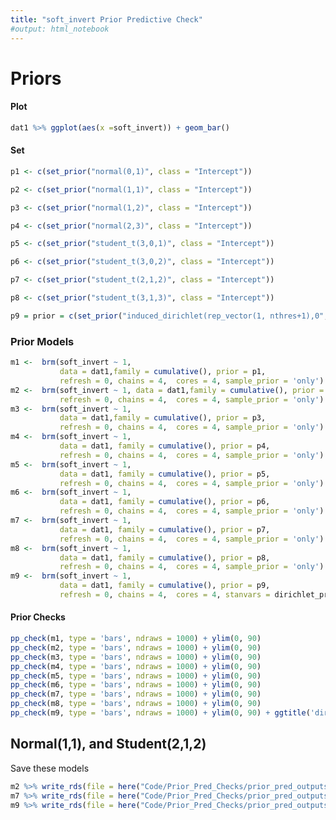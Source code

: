 ```yaml
---
title: "soft_invert Prior Predictive Check"
#output: html_notebook
---
```


# Priors

#### Plot

```r
dat1 %>% ggplot(aes(x =soft_invert)) + geom_bar()
```

#### Set
```r
p1 <- c(set_prior("normal(0,1)", class = "Intercept"))

p2 <- c(set_prior("normal(1,1)", class = "Intercept"))

p3 <- c(set_prior("normal(1,2)", class = "Intercept"))

p4 <- c(set_prior("normal(2,3)", class = "Intercept"))

p5 <- c(set_prior("student_t(3,0,1)", class = "Intercept"))

p6 <- c(set_prior("student_t(3,0,2)", class = "Intercept"))

p7 <- c(set_prior("student_t(2,1,2)", class = "Intercept"))

p8 <- c(set_prior("student_t(3,1,3)", class = "Intercept"))

p9 = prior = c(set_prior("induced_dirichlet(rep_vector(1, nthres+1),0", class = "Intercept"))
```

### Prior Models
```r
m1 <-  brm(soft_invert ~ 1, 
           data = dat1,family = cumulative(), prior = p1,
           refresh = 0, chains = 4,  cores = 4, sample_prior = 'only')
m2 <-  brm(soft_invert ~ 1, data = dat1,family = cumulative(), prior = p2,
           refresh = 0, chains = 4,  cores = 4, sample_prior = 'only')
m3 <-  brm(soft_invert ~ 1, 
           data = dat1,family = cumulative(), prior = p3,
           refresh = 0, chains = 4,  cores = 4, sample_prior = 'only')
m4 <-  brm(soft_invert ~ 1, 
           data = dat1, family = cumulative(), prior = p4,
           refresh = 0, chains = 4,  cores = 4, sample_prior = 'only')
m5 <-  brm(soft_invert ~ 1, 
           data = dat1, family = cumulative(), prior = p5,
           refresh = 0, chains = 4,  cores = 4, sample_prior = 'only')
m6 <-  brm(soft_invert ~ 1, 
           data = dat1, family = cumulative(), prior = p6,
           refresh = 0, chains = 4,  cores = 4, sample_prior = 'only')
m7 <-  brm(soft_invert ~ 1, 
           data = dat1, family = cumulative(), prior = p7,
           refresh = 0, chains = 4,  cores = 4, sample_prior = 'only')
m8 <-  brm(soft_invert ~ 1, 
           data = dat1, family = cumulative(), prior = p8,
           refresh = 0, chains = 4,  cores = 4, sample_prior = 'only')
m9 <-  brm(soft_invert ~ 1, 
           data = dat1, family = cumulative(), prior = p9,
           refresh = 0, chains = 4,  cores = 4, stanvars = dirichlet_prior_stanvar, sample_prior = 'only')
```

#### Prior Checks  
```r
pp_check(m1, type = 'bars', ndraws = 1000) + ylim(0, 90)
pp_check(m2, type = 'bars', ndraws = 1000) + ylim(0, 90) 
pp_check(m3, type = 'bars', ndraws = 1000) + ylim(0, 90)
pp_check(m4, type = 'bars', ndraws = 1000) + ylim(0, 90)
pp_check(m5, type = 'bars', ndraws = 1000) + ylim(0, 90)
pp_check(m6, type = 'bars', ndraws = 1000) + ylim(0, 90)
pp_check(m7, type = 'bars', ndraws = 1000) + ylim(0, 90)
pp_check(m8, type = 'bars', ndraws = 1000) + ylim(0, 90) 
pp_check(m9, type = 'bars', ndraws = 1000) + ylim(0, 90) + ggtitle('dirichlet')
```

## Normal(1,1), and Student(2,1,2)
Save these models
```r
m2 %>% write_rds(file = here("Code/Prior_Pred_Checks/prior_pred_outputs", "soft_invert_N11.Rds"))
m7 %>% write_rds(file = here("Code/Prior_Pred_Checks/prior_pred_outputs", "soft_invert_S212.Rds"))
m9 %>% write_rds(file = here("Code/Prior_Pred_Checks/prior_pred_outputs", "soft_invert_D.Rds"))
```


